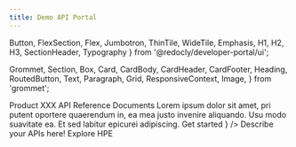 ```yaml
---
title: Demo API Portal
---
```



  Button,
  FlexSection,
  Flex,
  Jumbotron,
  ThinTile,
  WideTile,
  Emphasis,
  H1,
  H2,
  H3,
  SectionHeader,
  Typography
} from '@redocly/developer-portal/ui';

  Grommet,
  Section,
  Box,
  Card,
  CardBody,
  CardHeader,
  CardFooter,
  Heading,
  RoutedButton,
  Text,
  Paragraph,
  Grid,
  ResponsiveContext,
  Image,
} from 'grommet';





<NavBar location={props.location} standalone={false} />
<Grommet theme={hpe}>
  <Box
    align='start'
    justify='start'
    background={{
      dark: true,
      image: `url(${hpeElement})`,
    }}
    pad={{ vertical: 'xlarge', horizontal: 'small' }}
    height='75vh'
    style={{ minHeight: 550, maxHeight: 900 }}
  >
    <Box width="35%" margin={{left: '150px'}}>
      <Heading level='2' margin={{bottom: 'none'}} weight='bold' size='large'>
        Product XXX API
      </Heading>
      <Text size="xxlarge">
        Reference Documents
      </Text>
      <Text size="large" margin={{vertical: '50px'}}>
          Lorem ipsum dolor sit amet, pri putent oportere quaerendum in, ea mea justo invenire
          aliquando. Usu modo suavitate ea. Et sed labitur epicurei adipiscing. 
      </Text>
      <Box 
        width="140px"
      >
        <RoutedButton
          primary={true}
          path="developer-portal"
          label={
            <Box >
              <Text size='large'>
                Get started
              </Text>
            </Box>
          }
        />
      </Box>
    </Box>
  </Box>
</Grommet>
<Grommet theme={hpe}>

  <Box align='center' pad='medium'>
    <Heading
    textAlign='center'
    style={{ fontWeight: '400' }}
    level='2'
    margin={{ vertical: 'large'}}
    >
    Describe your APIs here!
  </Heading>
    <Box
      width='1115px'
      margin={{ vertical: 'large' }}
      direction='row'
      wrap={true}
      justify='center'
    >
    <ResponsiveGrid
        cardType='landing'
        fill={true}
        rows={{
          small: ['auto', 'auto'],
          medium: ['auto', 'auto'],
          large: ['auto'],
          xlarge: ['auto'],
        }}
                columns={{
          small: ['auto'],
          medium: ['auto', 'auto'],
          large: ['auto', 'auto'],
          xlarge: ['auto', 'auto'],
        }}
      >
      <LandingCard
        margin='medium'
        path='#'
        icon={icon1}
        titleText='API #1'
        bodyText='Developer Guide'
      />
      <LandingCard
        margin='medium'
        path='#'
        icon={icon3}
        titleText='API #2'
        bodyText='Developer Guide'
      />
      <LandingCard
        margin='medium'
        path='#'
        icon={icon3}
        titleText='API #3'
        bodyText='Developer Guide'
      />
      <LandingCard
        margin='medium'
        path='#'
        icon={icon3}
        titleText='API #4'
        bodyText='Developer Guide'
      />
      </ResponsiveGrid>
    </Box>
  </Box>
</Grommet>
<Grommet theme={hpe}>
  <Box align='center' pad='medium' background="#EFEFEF">
    <Heading
      textAlign='center'
      style={{ fontWeight: '600' }}
      level='2'
      margin={{ vertical: 'large'}}
    >
      Explore HPE
    </Heading>
    <Box
      width='1115px'
      margin={{ bottom: 'large' }}
      direction='row'
      wrap={true}
      justify='center'
    >
      <ResponsiveGrid
        cardType='platform'
        rows={{
          small: ['auto', 'auto'],
          medium: ['auto', 'auto'],
          large: ['auto'],
          xlarge: ['auto'],
        }}
        columns={{
          small: ['auto'],
          medium: ['auto', 'auto'],
          large: ['auto', 'auto', 'auto'],
          xlarge: ['auto', 'auto', 'auto'],
        }}
      >
        <PlatformCard
          icon={hpeLogo}
          title='HPE'
          description='HPE is a global, edge-to-cloud Platform-as-a-Servicec ompany built to transform your business'
          backgroundColor='brand'
          path='https://www.hpe.com/us/en/home.html'
        />
        <PlatformCard
          icon={hpeDevLogo}
          title='HPE Dev'
          description='Find the resources you need to design and build the best possible software experiences that harness the most value from your data.'
          backgroundColor='#17EBA0'
          path="https://developer.hpe.com/"
        />
        <PlatformCard
          icon={grommetLogo}
          title='Grommet'
          description='Build responsive and accessible mobile-first projects for the web with an easy to use component library'
          backgroundColor='#7630EA'
          path="https://v2.grommet.io/"
        />
        <PlatformCard
          icon={hackShackLogo}
          title='Hack Shack'
          description='Collaborate and expand your skills.Try our technology Workshops-on-Demand, for a unique, hands-on learning experience.'
          backgroundColor='#F740FF'
          path="https://hackshack.hpedev.io/"
        />
        <PlatformCard
          icon={slackLogo}
          title='Slack'
          description='Our Slack channel to brings people together to work as one unified team.'
          backgroundColor='#FC6161'
          path="https://slack.hpedev.io/"
        />
        <PlatformCard
          icon={gitHubLogo}
          title='GitHub'
          description='GitHub is a Git repository hosting service, but it adds many of its own features. '
          backgroundColor='#444444'
          path="https://github.com/hpe-dev-incubator/hpe-dev-portal"
        />
      </ResponsiveGrid>
    </Box>
  </Box>
</Grommet>


